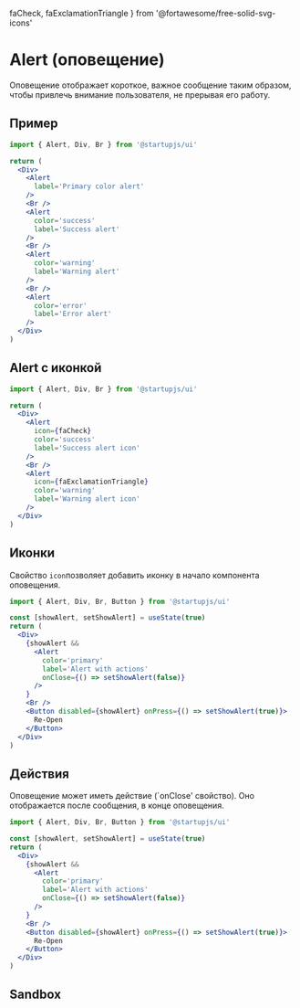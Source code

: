   faCheck,
  faExclamationTriangle
} from '@fortawesome/free-solid-svg-icons'

# Alert (оповещение)

Оповещение отображает короткое, важное сообщение таким образом, чтобы привлечь внимание пользователя, не прерывая его работу.

## Пример

```jsx
import { Alert, Div, Br } from '@startupjs/ui'
```

```jsx example
return (
  <Div>
    <Alert
      label='Primary color alert'
    />
    <Br />
    <Alert
      color='success'
      label='Success alert'
    />
    <Br />
    <Alert
      color='warning'
      label='Warning alert'
    />
    <Br />
    <Alert
      color='error'
      label='Error alert'
    />
  </Div>
)
```

## Alert с иконкой

```jsx
import { Alert, Div, Br } from '@startupjs/ui'
```

```jsx example
return (
  <Div>
    <Alert
      icon={faCheck}
      color='success'
      label='Success alert icon'
    />
    <Br />
    <Alert
      icon={faExclamationTriangle}
      color='warning'
      label='Warning alert icon'
    />
  </Div>
)
```

## Иконки
Свойство `icon`позволяет добавить иконку в начало компонента оповещения.

```jsx
import { Alert, Div, Br, Button } from '@startupjs/ui'
```

```jsx example
const [showAlert, setShowAlert] = useState(true)
return (
  <Div>
    {showAlert &&
      <Alert
        color='primary'
        label='Alert with actions'
        onClose={() => setShowAlert(false)}
      />
    }
    <Br />
    <Button disabled={showAlert} onPress={() => setShowAlert(true)}>
      Re-Open
    </Button>
  </Div>
)
```

## Действия

Оповещение может иметь действие (`onClose' свойство). Оно отображается после сообщения, в конце оповещения.

```jsx
import { Alert, Div, Br, Button } from '@startupjs/ui'
```

```jsx example
const [showAlert, setShowAlert] = useState(true)
return (
  <Div>
    {showAlert &&
      <Alert
        color='primary'
        label='Alert with actions'
        onClose={() => setShowAlert(false)}
      />
    }
    <Br />
    <Button disabled={showAlert} onPress={() => setShowAlert(true)}>
      Re-Open
    </Button>
  </Div>
)
```

## Sandbox

<Sandbox Component={Alert} />
